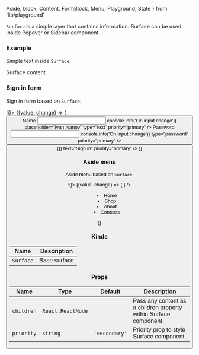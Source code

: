   Aside,
  block,
  Content,
  FormBlock,
  Menu,
  Playground,
  State
} from 'lib/playground'

`Surface` is a simple layer that contains information. Surface can be used inside Popover or Sidebar component.

### Example

Simple text inside `Surface`.

<Playground>
  <Surface>
    <Content>Surface content</Content>
  </Surface>
</Playground>

### Sign in form

Sign in form based on `Surface`.

<Playground>
  <State initial={false} change={(i) => !i}>
    {(value, change) => (
      <block.S style={{ padding: '20px' }}>
        <Button onClick={change} text="Sign in" priority="primary" />
        <div
          style={{
            visibility: value ? 'visible' : 'hidden',
            marginTop: '20px',
          }}
        >
          <Surface>
            <FormBlock>
              <Label priority="primary">Name</Label>
              <Input
                name="name"
                onChange={() => console.info('On input change')}
                placeholder="Ivan Ivanov"
                type="text"
                priority="primary"
              />
              <Label priority="primary">Password</Label>
              <Input
                name="password"
                onChange={() => console.info('On input change')}
                type="password"
                priority="primary"
              />
              <Button
                style={{ marginTop: '20px' }}
                onClick={() => {}}
                text="Sign in"
                priority="primary"
              />
            </FormBlock>
          </Surface>
        </div>
      </block.S>
    )}
  </State>
</Playground>

### Aside menu

Aside menu based on `Surface`.

<Playground>
  <State initial={false} change={(i) => !i}>
    {(value, change) => (
      <block.S style={{ paddingLeft: '320px', position: 'relative', height: '300px' }}>
        <ButtonIcon
          onClick={change}
          priority="secondary"
          style={{ position: 'absolute', left: 0, zIndex: 1 }}
          icon={
            <div
              style={{
                transform: value ? '' : 'rotate(45deg)',
                transition: '0.5s',
              }}
            >
              <IconClose />
            </div>
          }
        />
        <Aside
          style={{
            width: value ? '250px' : '0',
          }}
        >
          <Surface>
            <Menu>
              <li>Home</li>
              <li>Shop</li>
              <li>About</li>
              <li>Contacts</li>
            </Menu>
          </Surface>
        </Aside>
      </block.S>
    )}
  </State>
</Playground>

### Kinds

| Name      | Description  |
| --------- | ------------ |
| `Surface` | Base surface |

### Props

| Name       | Type              | Default       | Description                                                       |
| ---------- | ----------------- | ------------- | ----------------------------------------------------------------- |
| `children` | `React.ReactNode` |               | Pass any content as a children property within Surface component. |
| `priority` | `string`          | `'secondary'` | Priority prop to style Surface component                          |

